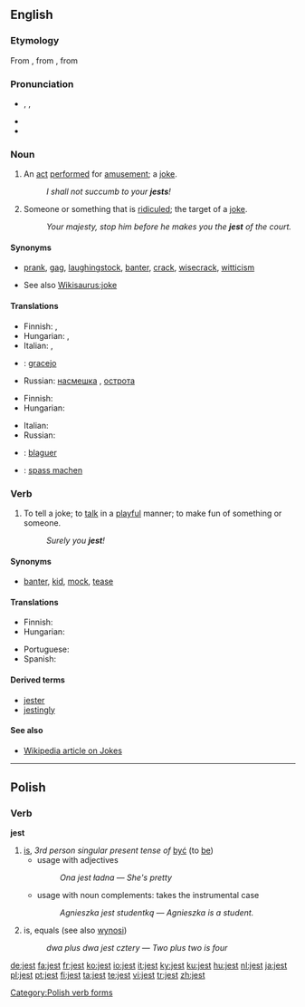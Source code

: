==English==

===Etymology===
From {{etyl|enm|en}} {{term|geste||lang=enm|idle tale}}, from  {{etyl|fro|en}} {{term|geste||lang=fro|acts, exploits}}, from {{etyl|la|en}} {{term|gesta||lang=la|acts, deeds}}

===Pronunciation===
* {{enPR|jĕst}}, {{IPA|/ʤest/}}, {{SAMPA|/dZest/}}
* {{audio|en-us-jest.ogg|Audio (US)}}
* {{rhymes|ɛst}}

===Noun===
{{en-noun}}

# {{archaic}} An [[act]] [[perform]]ed for [[amusement]]; a [[joke]].
#: ''I shall not succumb to your '''jests'''!''
# {{obsolete}} Someone or something that is [[ridicule]]d; the target of a [[joke]].
#: ''Your majesty, stop him before he makes you the '''jest''' of the court.''

====Synonyms====
* {{sense|joke}} [[prank]], [[gag]], [[laughingstock]], [[banter]], [[crack]], [[wisecrack]], [[witticism]]
* See also [[Wikisaurus:joke]]

====Translations====
{{trans-top|a joke}}
* Finnish: {{t|fi|pila}}, {{t|fi|vitsi}}
* Hungarian: {{t|hu|tréfa}}, {{t|hu|tréfálkozás}}
* Italian: {{t+|it|scherzo}}, {{t-|it|barzelletta}}
{{trans-mid}}
* {{ttbc|Portuguese}}: [[gracejo]] {{m}}
* Russian: [[насмешка]] {{f}}, [[острота]] {{f}}
{{trans-bottom}}

{{trans-top|the target of a joke}}
* Finnish: {{t|fi|pilkka}}
* Hungarian: {{t|hu|nevetség tárgya}}
{{trans-mid}}
* Italian: {{t|it|oggetto di scherno}}
* Russian: {{t+|ru|посмешище|n|sc=Cyrl}}
{{trans-bottom}}

{{checktrans-top}}
* {{ttbc|French}}:  [[blaguer]]
* {{ttbc|German}}:  [[spass machen]]
{{checktrans-mid}}

{{checktrans-bottom}}

===Verb===
{{en-verb}}

# To tell a joke; to [[talk]] in a [[playful]] manner; to make fun of something or someone.  <!--transitive and intransitive-->
#: ''Surely you '''jest'''!''

====Synonyms====
* {{sense|to joke}} [[banter]], [[kid]], [[mock]], [[tease]]

====Translations====
{{trans-top|to tell a joke}}
* Finnish: {{t+|fi|vitsailla}}
* Hungarian: {{t|hu|tréfálkozik}}
{{trans-mid}}
* Portuguese: {{t-|pt|gracejar}}
* Spanish: {{t+|es|bromear}}
{{trans-bottom}}

====Derived terms====
* [[jester]]
* [[jestingly]]

====See also====
* [http://en.wikipedia.org/wiki/Jest Wikipedia article on Jokes]

----

==Polish==

===Verb===
'''jest'''

# [[is]], ''3rd person singular present tense of'' [[być]] (to [[be]])
#* usage with adjectives
#*: ''Ona jest ładna'' &mdash; ''She's pretty''
#* usage with noun complements: takes the instrumental case
#*: ''Agnieszka jest studentką'' &mdash; ''Agnieszka is a student.''
# {{mathematics|lang=pl}} is, equals (see also [[wynosi]])
#: ''dwa plus dwa jest cztery'' &mdash; ''Two plus two is four''

[[Category:Polish verb forms]]

[[de:jest]]
[[fa:jest]]
[[fr:jest]]
[[ko:jest]]
[[io:jest]]
[[it:jest]]
[[ky:jest]]
[[ku:jest]]
[[hu:jest]]
[[nl:jest]]
[[ja:jest]]
[[pl:jest]]
[[pt:jest]]
[[fi:jest]]
[[ta:jest]]
[[te:jest]]
[[vi:jest]]
[[tr:jest]]
[[zh:jest]]